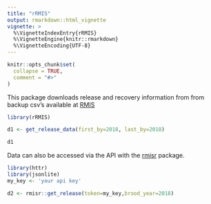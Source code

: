 ```yaml
---
title: "rRMIS"
output: rmarkdown::html_vignette
vignette: >
  %\VignetteIndexEntry{rRMIS}
  %\VignetteEngine{knitr::rmarkdown}
  %\VignetteEncoding{UTF-8}
---
```


```r
knitr::opts_chunk$set(
  collapse = TRUE,
  comment = "#>"
)
```

This package downloads release and recovery information from from backup csv's available at [RMIS](https://www.rmpc.org/pub/data)

```r
library(rRMIS)

d1 <- get_release_data(first_by=2018, last_by=2018)

d1
```

Data can also be accessed via the API with the [rmisr](https://github.com/MattCallahan-NOAA/rmisr) package.
```r
library(httr)
library(jsonlite)
my_key <- 'your api key'

d2 <- rmisr::get_release(token=my_key,brood_year=2018)

```